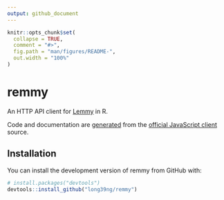 ```yaml
---
output: github_document
---
```


<!-- README.md is generated from README.Rmd. Please edit that file -->

```r
knitr::opts_chunk$set(
  collapse = TRUE,
  comment = "#>",
  fig.path = "man/figures/README-",
  out.width = "100%"
)
```

# remmy

<!-- badges: start -->
<!-- badges: end -->

An HTTP API client for [Lemmy](https://github.com/LemmyNet/lemmy) in R.

Code and documentation are [generated](./dev/build.sh) from the [official JavaScript client](https://github.com/LemmyNet/lemmy-js-client) source.

## Installation

<!-- You can install the released version of remmy from CRAN: -->

<!-- ``` r -->
<!-- install.packages("remmy") -->
<!-- ``` -->

<!-- Or install the development version of remmy from GitHub with: -->
You can install the development version of remmy from GitHub with:

``` r
# install.packages("devtools")
devtools::install_github("long39ng/remmy")
```
